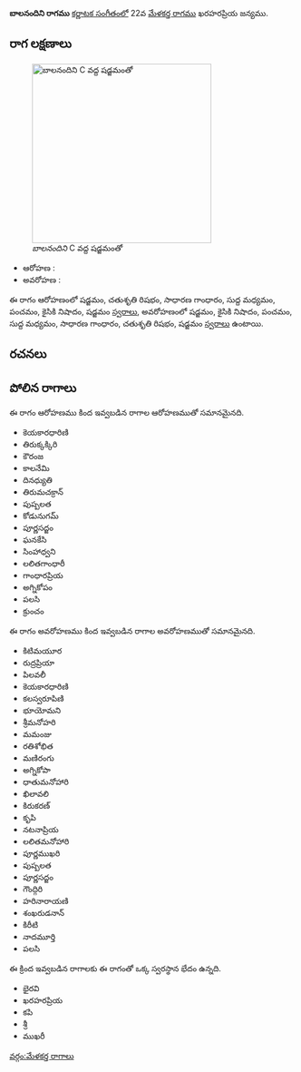{{Infobox ragam
	| name          	= బాలనందిని
	| synonym	    	= 
	| mela          	= 
	| chakra        	= 
	| janaka        	= 
	| type          	= షడవ
	| arohanam      	= {{svaraC|S|R2|G2|M1|P|N2|S'}} 
	| avarohanam    	= {{svaraC|S'|N2|P|M1|G2|R2|S}}
	| jeeva         	=
	| chhaya        	=
	| nyasa         	=
	| vishesha      	= 
	| equivalent  		= 
}}
{{కర్ణాటక సంగీత రాగాలు}}
'''బాలనందిని రాగము''' [[కర్ణాటక సంగీతం]]లో 22వ [[మేళకర్త రాగము]] ఖరహరప్రియ జన్యము. 


==రాగ లక్షణాలు==
[[Image:balanandini_kb2wiki.png|thumb|right|316px|''బాలనందిని'' C వద్ద షడ్జమంతో]]

* ఆరోహణ : {{svaraC|S|R2|G2|M1|P|N2|S'}} 
* అవరోహణ : {{svaraC|S'|N2|P|M1|G2|R2|S}}

ఈ రాగం ఆరోహణంలో షడ్జమం, చతుశృతి రిషభం, సాధారణ  గాంధారం, సుద్ద మధ్యమం, పంచమం, కైసికి నిషాదం, షడ్జమం [[స్వరాలు]], అవరోహణంలో షడ్జమం, కైసికి నిషాదం, పంచమం, సుద్ద మధ్యమం, సాధారణ  గాంధారం, చతుశృతి రిషభం, షడ్జమం [[స్వరాలు]] ఉంటాయి.

==రచనలు==



==పోలిన రాగాలు==
ఈ రాగం ఆరోహణము కింద ఇవ్వబడిన రాగాల ఆరోహణముతో సమానమైనది.
* కెయకారధారిణి
* తిరుక్కక్కిరి
* కౌరంజ
* కాలనేమి
* దినధ్యుతి
* తిరుమచక్రాన్
* పుష్పలత
*  కోడునుగమ్
* పూర్ణసద్జం
* ఘనకేసి
* సింహాధ్వని
* లలితగాంధారీ
* గాంధారప్రియ
* అగ్నికోపం
* పలసి
* క్రుంచం

ఈ రాగం అవరోహణము కింద ఇవ్వబడిన రాగాల అవరోహణముతో సమానమైనది.
* కిటిమయూర
* రుద్రప్రియా
* పిలవలీ
* కెయకారధారిణి
* కలస్వరూపిణి
* భూయోమని
* శ్రీమనోహరి
* మమంజు
* రతిశోభిత
* మణిరంగు
* అగ్నికోపా
* ధాతుమనోహారి
* ఖిలావలి
* కిరుకరణ్
* కృపి
* నటనాప్రియ
* లలితమనోహారి
* పూర్ణముఖరి
* పుష్పలత
* పూర్ణసద్జం
* గౌంద్గిరి
* హరినారాయణి
* శంఖరుడనాన్
* కిరీటి
* నాదమూర్తి
* పలసి

ఈ క్రింద ఇవ్వబడిన రాగాలకు ఈ రాగంతో ఒక్క స్వరస్థాన భేదం ఉన్నది.
* భైరవి
* ఖరహరప్రియ
* కపి
* శ్రీ
* ముఖరీ



[[వర్గం:మేళకర్త రాగాలు]]